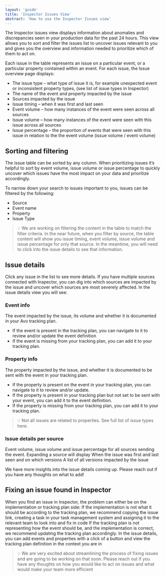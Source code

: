 ```yaml
---
layout: 'guide'
title: 'Inspector Issues View'
abstract: 'How to use the Inspector Issues view'
---
```



The Inspector issues view displays information about anomalies and discrepancies seen in your production data for the past 24 hours. This view allows you to sort and filter the issues list to uncover issues relevant to you and gives you the overview and information needed to prioritize which of them to act on.

<!--- _screenshot coming soon_ -->

Each issue in the table represents an issue on a particular event, or a particular property contained within an event. For each issue, the Issue overview page displays:
- The issue type – what type of issue it is, for example unexpected event or inconsistent property types, (see list of issue types in Inspector)
- The name of the event and property impacted by the issue
- Sources impacted by the issue
- Issue timing – when it was first and last seen
- Event volume – how many instances of the event were seen across all sources
- Issue volume – how many instances of the event were seen with this issue across all sources
- Issue percentage – the proportion of events that were seen with this issue in relation to the the event volume (issue volume / event volume)

## Sorting and filtering

The issue table can be sorted by any column. When prioritizing issues it’s helpful to sort by event volume, issue volume or issue percentage to quickly uncover which issues have the most impact on your data and prioritize accordingly.

To narrow down your search to issues important to you, issues can be filtered by the following:
- Source
- Event name
- Property
- Issue Type

<!--- _screenshot coming soon_ -->

> 💡 We are working on filtering the content in the table to match the filter criteria. In the near future, when you filter by source, the table content will show you issue timing, event volume, issue volume and issue percentage for only that source. In the meantime, you will need to click into the issue details to see that information.

## Issue details

Click any issue in the list to see more details. If you have multiple sources connected with Inspector, you can dig into which sources are impacted by the issue and uncover which sources are most severely affected. In the issue details view you will see:

### Event info
The event impacted by the issue, its volume and whether it is documented in your Avo tracking plan.
- If the event is present in the tracking plan, you can navigate to it to review and/or update the event definition
- If the event is missing from your tracking plan, you can add it to your tracking plan.

### Property info
The property impacted by the issue, and whether it is documented to be sent with the event in your tracking plan.
- If the property is present on the event in your tracking plan, you can navigate to it to review and/or update.
- If the property is present in your tracking plan but not set to be sent with your event, you can add it to the event definition.
- If the property is missing from your tracking plan, you can add it to your tracking plan.

> 💡 Not all issues are related to properties. See full list of issue types here.

<!--- _screenshot coming soon_ -->

### Issue details per source
Event volume, issue volume and issue percentage for all sources sending the event. Expanding a source will display
When the issue was first and last seen and on which versions
A list of all versions impacted by the issue

<!--- _screenshot coming soon_ -->

We have more insights into the issue details coming up. Please reach out if you have any thoughts on what to add! 

## Fixing an issue found in Inspector
When you find an issue in Inspector, the problem can either be on the implementation or tracking plan side:
If the implementation is not what it should be according to the tracking plan, we recommend copying the issue link, creating a task in your task management system and assigning it to the relevant team to look into and fix in code
If the tracking plan is not representing how the event should be, and the implementation is correct, we recommend updating the tracking plan accordingly. In the issue details, you can add events and properties with a click of a button and view the tracking plan definition in the context you are in


> 💡 We are very excited about streamlining the process of fixing issues and are going to be working on that soon. Please reach out if you have any thoughts on how you would like to act on issues and what would make your team more efficient